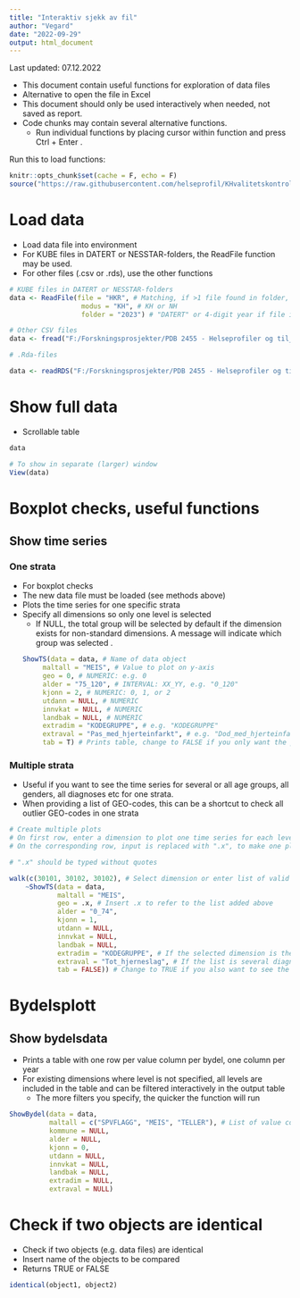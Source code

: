 ```yaml
---
title: "Interaktiv sjekk av fil"
author: "Vegard"
date: "2022-09-29"
output: html_document
---
```


Last updated: 07.12.2022

- This document contain useful functions for exploration of data files
- Alternative to open the file in Excel
- This document should only be used interactively when needed, not saved as report.
- Code chunks may contain several alternative functions. 
    - Run individual functions by placing cursor within function and press Ctrl + Enter . 

Run this to load functions: 

```r
knitr::opts_chunk$set(cache = F, echo = F)
source("https://raw.githubusercontent.com/helseprofil/KHvalitetskontroll/main/R/setup.R")
```


# Load data

* Load data file into environment
* For KUBE files in DATERT or NESSTAR-folders, the ReadFile function may be used. 
* For other files (.csv or .rds), use the other functions

```r
# KUBE files in DATERT or NESSTAR-folders
data <- ReadFile(file = "HKR", # Matching, if >1 file found in folder, specify file name further
                  modus = "KH", # KH or NH
                  folder = "2023") # "DATERT" or 4-digit year if file in NESSTAR-folder

# Other CSV files
data <- fread("F:/Forskningsprosjekter/PDB 2455 - Helseprofiler og til_/PRODUKSJON/ORGDATA/SSB/ENEFHIB/ORG/2023/ENEFHIB.csv")

# .Rda-files

data <- readRDS("F:/Forskningsprosjekter/PDB 2455 - Helseprofiler og til_/PRODUKSJON/PRODUKTER/MELLOMPROD/R/STABLAORG/DATERT/TRANGBODDHET_2022-11-07-18-38.rds")


```

# Show full data

* Scrollable table

```r
data 

# To show in separate (larger) window 
View(data)
```

# Boxplot checks, useful functions

## Show time series

### One strata

- For boxplot checks
- The new data file must be loaded (see methods above)
- Plots the time series for one specific strata
- Specify all dimensions so only one level is selected
    - If NULL, the total group will be selected by default if the dimension exists
    for non-standard dimensions. A message will indicate which group was selected
    .
```r
ShowTS(data = data, # Name of data object
       maltall = "MEIS", # Value to plot on y-axis
       geo = 0, # NUMERIC: e.g. 0
       alder = "75_120", # INTERVAL: XX_YY, e.g. "0_120"
       kjonn = 2, # NUMERIC: 0, 1, or 2
       utdann = NULL, # NUMERIC
       innvkat = NULL, # NUMERIC
       landbak = NULL, # NUMERIC
       extradim = "KODEGRUPPE", # e.g. "KODEGRUPPE"
       extraval = "Pas_med_hjerteinfarkt", # e.g. "Dod_med_hjerteinfarkt"
       tab = T) # Prints table, change to FALSE if you only want the plot
```

### Multiple strata

- Useful if you want to see the time series for several or all age groups, all genders, all diagnoses etc for one strata. 
- When providing a list of GEO-codes, this can be a shortcut to check all outlier GEO-codes in one strata

```r
# Create multiple plots
# On first row, enter a dimension to plot one time series for each level, or a list of levels you want to plot for one dimension (e.g. list of GEO). 
# On the corresponding row, input is replaced with ".x", to make one plot per element of the input list. 

# ".x" should be typed without quotes

walk(c(30101, 30102, 30102), # Select dimension or enter list of valid values here as `walk(DIMNAME)' or 'walk(c(a, b, c)' 
    ~ShowTS(data = data, 
            maltall = "MEIS", 
            geo = .x, # Insert .x to refer to the list added above 
            alder = "0_74", 
            kjonn = 1, 
            utdann = NULL, 
            innvkat = NULL, 
            landbak = NULL, 
            extradim = "KODEGRUPPE", # If the selected dimension is the extradimension, extraval must be ".x"
            extraval = "Tot_hjerneslag", # If the list is several diagnoses, ".x" also goes here.
            tab = FALSE)) # Change to TRUE if you also want to see the data
```

# Bydelsplott

## Show bydelsdata

- Prints a table with one row per value column per bydel, one column per year
- For existing dimensions where level is not specified, all levels are included in the table and can be filtered interactively in the output table
    - The more filters you specify, the quicker the function will run
    

```r
ShowBydel(data = data, 
          maltall = c("SPVFLAGG", "MEIS", "TELLER"), # List of value columns to include, e.g. c("SPVFLAGG", "TELLER", "NEVNER"). If NULL, a default selection is shown.
          kommune = NULL, 
          alder = NULL, 
          kjonn = 0, 
          utdann = NULL,
          innvkat = NULL,
          landbak = NULL,
          extradim = NULL,
          extraval = NULL)
```

# Check if two objects are identical

* Check if two objects (e.g. data files) are identical
* Insert name of the objects to be compared
* Returns TRUE or FALSE

```r
identical(object1, object2)
```





